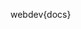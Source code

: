 
<!-- GNU/Linux Reference documentation -->
 webdev{docs}
<!-- ![GNU/Linux](../../content/linux-logo.png) -->

<!-- https://icon.now.sh/linux -->
